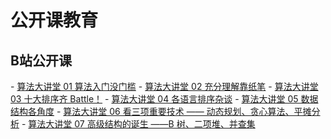 = 公开课教育 =

== B站公开课 ==
- [[https://www.bilibili.com/video/BV1Vi4y1G7SZ|算法大讲堂 01 算法入门没门槛]]
- [[https://www.bilibili.com/video/BV1za4y1E7T2|算法大讲堂 02 充分理解靠纸笔]]
- [[https://www.bilibili.com/video/BV1AK411T7vy|算法大讲堂 03 十大排序齐 Battle！]]
- [[https://www.bilibili.com/video/BV15z4y1f7zK|算法大讲堂 04 各语言排序杂谈]]
- [[https://www.bilibili.com/video/BV1rp4y1Y7LS|算法大讲堂 05 数据结构各角度]]
- [[https://www.bilibili.com/video/BV1TV411m7tf|算法大讲堂 06 看三项重要技术 —— 动态规划、贪心算法、平摊分析]]
- [[https://www.bilibili.com/video/BV1Ka4y1L78v/|算法大讲堂 07 高级结构的诞生 ——B 树、二项堆、并查集]]

